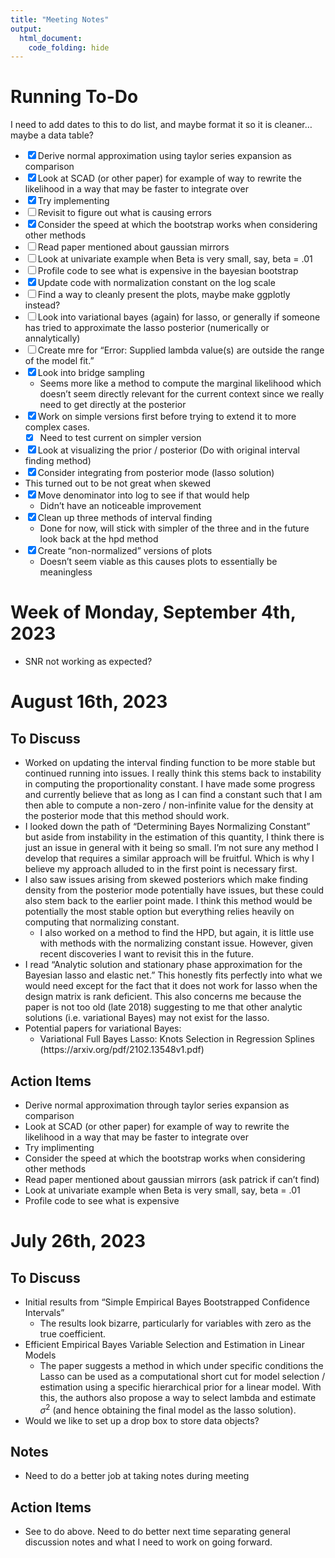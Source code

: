 ```yaml
---
title: "Meeting Notes"
output:
  html_document:
    code_folding: hide
---
```




# Running To-Do

I need to add dates to this to do list, and maybe format it so it is cleaner... maybe a data table?

- [x] Derive normal approximation using taylor series expansion as comparison
- [x] Look at SCAD (or other paper) for example of way to rewrite the likelihood in a way that may be faster to integrate over
 - [x] Try implementing
 - [ ] Revisit to figure out what is causing errors
- [x] Consider the speed at which the bootstrap works when considering other methods
- [ ] Read paper mentioned about gaussian mirrors 
- [ ] Look at univariate example when Beta is very small, say, beta = .01
- [ ] Profile code to see what is expensive in the bayesian bootstrap
- [x] Update code with normalization constant on the log scale
- [ ] Find a way to cleanly present the plots, maybe make ggplotly instead?
- [ ] Look into variational bayes (again) for lasso, or generally if someone has tried to approximate the lasso posterior (numerically or annalytically)
- [ ] Create mre for "Error: Supplied lambda value(s) are outside the range of the model fit."
- [x] Look into bridge sampling
  - Seems more like a method to compute the marginal likelihood which doesn't seem directly relevant for the current context since we really need to get directly at the posterior
- [x] Work on simple versions first before trying to extend it to more complex cases.
  - [x] Need to test current on simpler version
- [x] Look at visualizing the prior / posterior (Do with original interval finding method)
- [x] Consider integrating from posterior mode (lasso solution)
 - This turned out to be not great when skewed
- [x] Move denominator into log to see if that would help
  - Didn't have an noticeable improvement
- [x] Clean up three methods of interval finding
  - Done for now, will stick with simpler of the three and in the future look back at the hpd method
- [x] Create "non-normalized" versions of plots
  - Doesn't seem viable as this causes plots to essentially be meaningless

# Week of Monday, September 4th, 2023

- SNR not working as expected?


# August 16th, 2023

## To Discuss

- Worked on updating the interval finding function to be more stable but continued running into issues. I really think this stems back to instability in computing the proportionality constant. I have made some progress and currently believe that as long as I can find a constant such that I am then able to compute a non-zero / non-infinite value for the density at the posterior mode that this method should work.
- I looked down the path of "Determining Bayes Normalizing Constant" but aside from instability in the estimation of this quantity, I think there is just an issue in general with it being so small. I'm not sure any method I develop that requires a similar approach will be fruitful. Which is why I believe my approach alluded to in the first point is necessary first.
- I also saw issues arising from skewed posteriors which make finding density from the posterior mode potentially have issues, but these could also stem back to the earlier point made. I think this method would be potentially the most stable option but everything relies heavily on computing that normalizing constant.
  - I also worked on a method to find the HPD, but again, it is little use with methods with the normalizing constant issue. However, given recent discoveries I want to revisit this in the future.
- I read "Analytic solution and stationary phase approximation for the Bayesian lasso and elastic net." This honestly fits perfectly into what we would need except for the fact that it does not work for lasso when the design matrix is rank deficient. This also concerns me because the paper is not too old (late 2018) suggesting to me that other analytic solutions (i.e. variational Bayes) may not exist for the lasso.
- Potential papers for variational Bayes:
  - Variational Full Bayes Lasso: Knots Selection in Regression Splines (https://arxiv.org/pdf/2102.13548v1.pdf)

## Action Items

- Derive normal approximation through taylor series expansion as comparison
- Look at SCAD (or other paper) for example of way to rewrite the likelihood in a way that may be faster to integrate over
 - Try implimenting
- Consider the speed at which the bootstrap works when considering other methods
- Read paper mentioned about gaussian mirrors (ask patrick if can't find)
- Look at univariate example when Beta is very small, say, beta = .01
- Profile code to see what is expensive

# July 26th, 2023

## To Discuss

- Initial results from "Simple Empirical Bayes Bootstrapped Confidence Intervals"
  - The results look bizarre, particularly for variables with zero as the true coefficient.
- Efficient Empirical Bayes Variable Selection and Estimation in Linear Models
  - The paper suggests a method in which under specific conditions the Lasso can be used as a computational short cut for model selection / estimation using a specific hierarchical prior for a linear model. With this, the authors also propose a way to select lambda and estimate $\sigma^2$ (and hence obtaining the final model as the lasso solution).
- Would we like to set up a drop box to store data objects?

## Notes

- Need to do a better job at taking notes during meeting

## Action Items

- See to do above. Need to do better next time separating general discussion notes and what I need to work on going forward.

